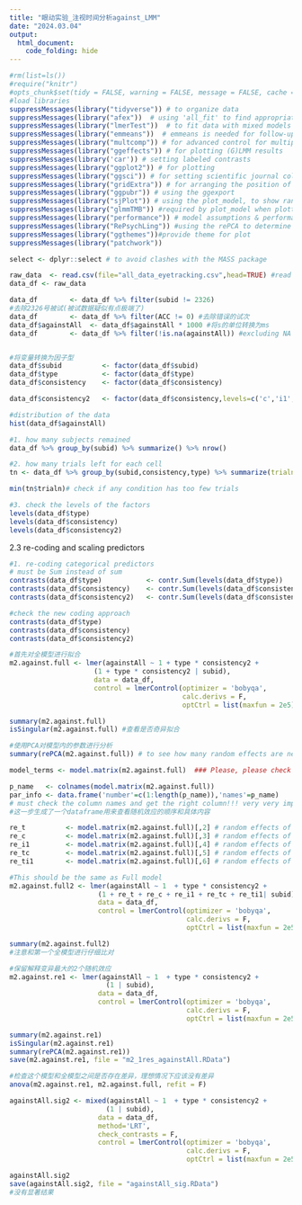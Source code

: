 ---
title: "眼动实验_注视时间分析against_LMM"
date: "2024.03.04"
output:
  html_document:
    code_folding: hide
---

```{r setup, include=FALSE}

#rm(list=ls())
#require("knitr") 
#opts_chunk$set(tidy = FALSE, warning = FALSE, message = FALSE, cache = FALSE)
#load libraries
suppressMessages(library("tidyverse")) # to organize data
suppressMessages(library("afex"))  # using 'all_fit' to find appropriate optimizer; and 'mixed' for significance test
suppressMessages(library("lmerTest"))  # to fit data with mixed models
suppressMessages(library("emmeans"))  # emmeans is needed for follow-up tests 
suppressMessages(library("multcomp")) # for advanced control for multiple testing/Type 1 errors. using 'update' for post-hoc comp
suppressMessages(library("ggeffects")) # for plotting (G)LMM results
suppressMessages(library('car')) # setting labeled contrasts
suppressMessages(library("ggplot2")) # for plotting
suppressMessages(library("ggsci")) # for setting scientific journal color palettes 
suppressMessages(library("gridExtra")) # for arranging the position of figures
suppressMessages(library("ggpubr")) # using the ggexport
suppressMessages(library("sjPlot")) # using the plot_model, to show random and fixed effects.
suppressMessages(library("glmmTMB")) #required by plot_model when plotting random effects
suppressMessages(library("performance")) # model assumptions & performance, to use check_model for model assumptions
suppressMessages(library("RePsychLing")) #using the rePCA to determine redundant random effects
suppressMessages(library("ggthemes"))#provide theme for plot
suppressMessages(library("patchwork")) 

select <- dplyr::select # to avoid clashes with the MASS package

```


```{r loaddata}

raw_data  <- read.csv(file="all_data_eyetracking.csv",head=TRUE) #read data
data_df <- raw_data

```


```{r data cleaning}

data_df        <- data_df %>% filter(subid != 2326)
#去除2326号被试(被试数据疑似有点极端了)
data_df        <- data_df %>% filter(ACC != 0) #去除错误的试次
data_df$againstAll  <- data_df$againstAll * 1000 #将s的单位转换为ms
data_df        <- data_df %>% filter(!is.na(againstAll)) #excluding NA


#将变量转换为因子型
data_df$subid          <- factor(data_df$subid)
data_df$type           <- factor(data_df$type)
data_df$consistency    <- factor(data_df$consistency)

data_df$consistency2   <- factor(data_df$consistency,levels=c('c','i1','i2')) #reorder the levels; consistency2 was computed to avoid errors in emmeans package.

#distribution of the data
hist(data_df$againstAll)

```


```{r desrciping data}

#1. how many subjects remained
data_df %>% group_by(subid) %>% summarize() %>% nrow()

#2. how many trials left for each cell
tn <- data_df %>% group_by(subid,consistency,type) %>% summarize(trialn=length(subid)) %>% ungroup()

min(tn$trialn)# check if any condition has too few trials

#3. check the levels of the factors
levels(data_df$type)
levels(data_df$consistency)
levels(data_df$consistency2)

```

2.3 re-coding and scaling predictors
```{r recoding and scaling}

#1. re-coding categorical predictors
# must be Sum instead of sum
contrasts(data_df$type)           <- contr.Sum(levels(data_df$type)) 
contrasts(data_df$consistency)    <- contr.Sum(levels(data_df$consistency))
contrasts(data_df$consistency2)   <- contr.Sum(levels(data_df$consistency2))

#check the new coding approach
contrasts(data_df$type)
contrasts(data_df$consistency)
contrasts(data_df$consistency2)

```

```{r full model}

#首先对全模型进行拟合
m2.against.full <- lmer(againstAll ~ 1 + type * consistency2 + 
                     (1 + type * consistency2 | subid), 
                     data = data_df,
                     control = lmerControl(optimizer = 'bobyqa',
                                           calc.derivs = F,
                                           optCtrl = list(maxfun = 2e5)))

summary(m2.against.full)
isSingular(m2.against.full) #查看是否奇异拟合

```

```{r rePCA1}

#使用PCA对模型内的参数进行分析
summary(rePCA(m2.against.full)) # to see how many random effects are needed. It seems 3 is good enough, not the full 6

model_terms <- model.matrix(m2.against.full)  ### Please, please check the model_terms very very carefully. #see also:  https://rpubs.com/Reinhold/22193 and https://rpubs.com/yjunechoe/correlationsLMEM

p_name   <- colnames(model.matrix(m2.against.full)) 
par_info <- data.frame('number'=c(1:length(p_name)),'names'=p_name)  
# must check the column names and get the right column!!! very very important.
#这一步生成了一个dataframe用来查看随机效应的顺序和具体内容

```

```{r full model2}

re_t          <- model.matrix(m2.against.full)[,2] # random effects of type
re_c          <- model.matrix(m2.against.full)[,3] # random effects of consisc
re_i1         <- model.matrix(m2.against.full)[,4] # random effects of consisi1
re_tc         <- model.matrix(m2.against.full)[,5] # random effects of type:c
re_ti1        <- model.matrix(m2.against.full)[,6] # random effects of type:i1

#This should be the same as Full model
m2.against.full2 <- lmer(againstAll ~ 1  + type * consistency2 +
                      (1 + re_t + re_c + re_i1 + re_tc + re_ti1| subid), 
                      data = data_df,
                      control = lmerControl(optimizer = 'bobyqa',
                                            calc.derivs = F,
                                            optCtrl = list(maxfun = 2e5)))

summary(m2.against.full2)
#注意和第一个全模型进行仔细比对

```


```{r re2 model}

#保留解释变异最大的2个随机效应
m2.against.re1 <- lmer(againstAll ~ 1  + type * consistency2 +
                        (1 | subid), 
                      data = data_df,
                      control = lmerControl(optimizer = 'bobyqa',
                                            calc.derivs = F,
                                            optCtrl = list(maxfun = 2e5)))

summary(m2.against.re1)
isSingular(m2.against.re1)
summary(rePCA(m2.against.re1))
save(m2.against.re1, file = "m2_1res_againstAll.RData")

```



```{r test}

#检查这个模型和全模型之间是否存在差异，理想情况下应该没有差异
anova(m2.against.re1, m2.against.full, refit = F)

```


```{r sig test}

againstAll.sig2 <- mixed(againstAll ~ 1  + type * consistency2 +
                        (1 | subid), 
                      data = data_df,
                      method='LRT',
                      check_contrasts = F,
                      control = lmerControl(optimizer = 'bobyqa',
                                            calc.derivs = F,
                                            optCtrl = list(maxfun = 2e5)))

againstAll.sig2
save(againstAll.sig2, file = "againstAll_sig.RData")
#没有显著结果

```